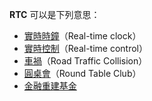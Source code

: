 '''RTC''' 可以是下列意思：
* [[實時時鐘|實時時鐘]]（Real-time clock）
* [[實時控制|實時控制]]（Real-time control）
* [[車禍|車禍]]（Road Traffic Collision）
* [[圓桌會|圓桌會]]（Round Table Club）
* [[金融重建基金|金融重建基金]]

{{disambig|cat=三字拉丁字母縮寫消歧義}}